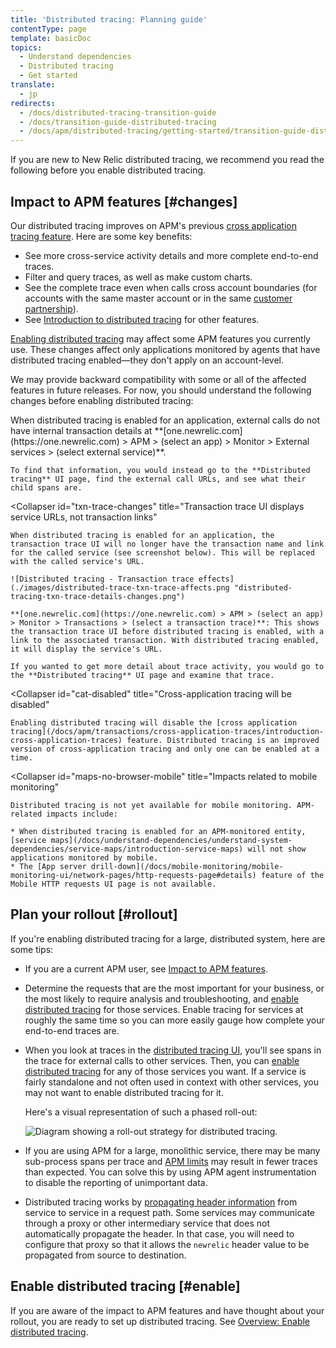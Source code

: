 ```yaml
---
title: 'Distributed tracing: Planning guide'
contentType: page
template: basicDoc
topics:
  - Understand dependencies
  - Distributed tracing
  - Get started
translate:
  - jp
redirects:
  - /docs/distributed-tracing-transition-guide
  - /docs/transition-guide-distributed-tracing
  - /docs/apm/distributed-tracing/getting-started/transition-guide-distributed-tracing
---
```


If you are new to New Relic distributed tracing, we recommend you read the following before you enable distributed tracing.

## Impact to APM features [#changes]

Our distributed tracing improves on APM's previous [cross application tracing feature](/docs/apm/transactions/cross-application-traces/introduction-cross-application-traces). Here are some key benefits:

* See more cross-service activity details and more complete end-to-end traces.
* Filter and query traces, as well as make custom charts.
* See the complete trace even when calls cross account boundaries (for accounts with the same master account or in the same [customer partnership](/docs/new-relic-partnerships/partner-integration-guide/partner-account-maintenance/partnership-accounts-users-subscriptions#partnerships)).
* See [Introduction to distributed tracing](/docs/intro-distributed-tracing) for other features.

[Enabling distributed tracing](/docs/understand-dependencies/distributed-tracing/get-started/introduction-distributed-tracing#enable) may affect some APM features you currently use. These changes affect only applications monitored by agents that have distributed tracing enabled—they don't apply on an account-level.

We may provide backward compatibility with some or all of the affected features in future releases. For now, you should understand the following changes before enabling distributed tracing:

<CollapserGroup>
  <Collapser
    id="external-details"
    title="External services page has less detail"
  >
    When distributed tracing is enabled for an application, external calls do not have internal transaction details at **[one.newrelic.com](https://one.newrelic.com) > APM > (select an app) > Monitor > External services > (select external service)**.

    To find that information, you would instead go to the **Distributed tracing** UI page, find the external call URLs, and see what their child spans are.
  </Collapser>

  <Collapser
    id="txn-trace-changes"
    title="Transaction trace UI displays service URLs, not transaction links"
  >
    When distributed tracing is enabled for an application, the transaction trace UI will no longer have the transaction name and link for the called service (see screenshot below). This will be replaced with the called service's URL.

    ![Distributed tracing - Transaction trace effects](./images/distributed-trace-txn-trace-affects.png "distributed-tracing-txn-trace-details-changes.png")

    **[one.newrelic.com](https://one.newrelic.com) > APM > (select an app) > Monitor > Transactions > (select a transaction trace)**: This shows the transaction trace UI before distributed tracing is enabled, with a link to the associated transaction. With distributed tracing enabled, it will display the service's URL.

    If you wanted to get more detail about trace activity, you would go to the **Distributed tracing** UI page and examine that trace.
  </Collapser>

  <Collapser
    id="cat-disabled"
    title="Cross-application tracing will be disabled"
  >
    Enabling distributed tracing will disable the [cross application tracing](/docs/apm/transactions/cross-application-traces/introduction-cross-application-traces) feature. Distributed tracing is an improved version of cross-application tracing and only one can be enabled at a time.
  </Collapser>

  <Collapser
    id="maps-no-browser-mobile"
    title="Impacts related to mobile monitoring"
  >
    Distributed tracing is not yet available for mobile monitoring. APM-related impacts include:

    * When distributed tracing is enabled for an APM-monitored entity, [service maps](/docs/understand-dependencies/understand-system-dependencies/service-maps/introduction-service-maps) will not show applications monitored by mobile.
    * The [App server drill-down](/docs/mobile-monitoring/mobile-monitoring-ui/network-pages/http-requests-page#details) feature of the Mobile HTTP requests UI page is not available.
  </Collapser>
</CollapserGroup>

## Plan your rollout [#rollout]

If you're enabling distributed tracing for a large, distributed system, here are some tips:

* If you are a current APM user, see [Impact to APM features](/docs/apm/distributed-tracing/getting-started/transition-guide-distributed-tracing).
* Determine the requests that are the most important for your business, or the most likely to require analysis and troubleshooting, and [enable distributed tracing](#enable) for those services. Enable tracing for services at roughly the same time so you can more easily gauge how complete your end-to-end traces are.
* When you look at traces in the [distributed tracing UI](/docs/apm/distributed-tracing/ui-data/understand-use-distributed-tracing-data), you'll see spans in the trace for external calls to other services. Then, you can [enable distributed tracing](#enable) for any of those services you want. If a service is fairly standalone and not often used in context with other services, you may not want to enable distributed tracing for it.

  Here's a visual representation of such a phased roll-out:

  ![Diagram showing a roll-out strategy for distributed tracing.](./images/roll_out.png "distributed-tracing-roll-out-strategy-image.png")
* If you are using APM for a large, monolithic service, there may be many sub-process spans per trace and [APM limits](/docs/understand-use-distributed-tracing-data#rules-limits) may result in fewer traces than expected. You can solve this by using APM agent instrumentation to disable the reporting of unimportant data.
* Distributed tracing works by [propagating header information](/docs/understand-dependencies/distributed-tracing/get-started/how-new-relic-distributed-tracing-works#headers) from service to service in a request path. Some services may communicate through a proxy or other intermediary service that does not automatically propagate the header. In that case, you will need to configure that proxy so that it allows the `newrelic` header value to be propagated from source to destination.

## Enable distributed tracing [#enable]

If you are aware of the impact to APM features and have thought about your rollout, you are ready to set up distributed tracing. See [Overview: Enable distributed tracing](/docs/understand-dependencies/distributed-tracing/enable-configure/overview-enable-distributed-tracing).
